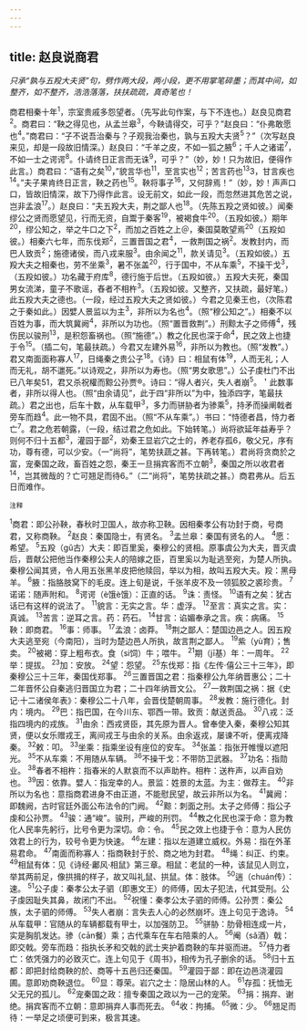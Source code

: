 ```yaml
---
---
---
```

title: 赵良说商君
---



*只承“孰与五羖大夫贤”句，劈作两大段，两小段，更不用掌笔碎墨；而其中间，如整齐，如不整齐，浩浩落落，扶扶疏疏，真奇笔也！*

商君相秦十年<sup>1</sup>，宗室贵戚多怨望者。（先写此句作案，与下不连也。）赵良见商君<sup>2</sup>。商君曰：“鞅之得见也，从孟兰皋<sup>3</sup>，今鞅请得交，可乎？”赵良曰：“仆弗敢愿也<sup>4</sup>。”商君曰：“子不说吾治秦与？子观我治秦也，孰与五羖大夫贤<sup>5</sup>？”（次写赵良来见，却是一段故旧情深。）赵良曰：“千羊之皮，不如一狐之腋<sup>6</sup>；千人之诸诺<sup>7</sup>，不如一士之谔谔<sup>8</sup>。仆请终日正言而无诛<sup>9</sup>，可乎？”（妙，妙！只为故旧，便得作此言。）商君曰：“语有之矣<sup>10</sup>，”貌言华也<sup>11</sup>，至言实也<sup>12</sup>；苦言药也<sup>13</sup>3，甘言疾也<sup>14</sup>。”夫子果肯终日正言，鞅之药也<sup>15</sup>。鞅将事子<sup>16</sup>，又何辞焉！”（妙，妙！声声口口，皆故旧情深，故下乃得作此言。设无前文，如此一段，而忽然进其危苦之说，岂非孟浪<sup>17</sup>。）赵良曰：“夫五羖大夫，荆之鄙人也<sup>18</sup>。（先陈五羖之贤如彼。）闻秦缪公之贤而愿望见，行而无资，自鬻于秦客<sup>19</sup>，被褐食牛<sup>20</sup>。（五羖如彼。）期年<sup>20</sup>，缪公知之，举之牛口之下<sup>2</sup>，而加之百姓之上＠，秦国莫敢望焉<sup>20</sup>（五羖如彼。）相秦六七年，而东伐郑<sup>2</sup>，三置晋国之君<sup>4</sup>，一救荆国之祸<sup>2</sup>。发教封内，而巴人致贡<sup>2</sup>；施德诸侯，而八戎来服<sup>3</sup>。由余闻之<sup>11</sup>，款关请见<sup>3</sup>。（五羖如彼。）五羖大夫之相秦也，劳不坐乘<sup>3</sup>，暑不张盖<sup>20</sup>，行于国中，不从车乘<sup>5</sup>，不操干戈<sup>3</sup>，（五羖如彼。）功名藏于府库<sup>8</sup>，德行施于后世。（五羖如彼。）五羖大夫死，秦国男女流涕，童子不歌谣，舂者不相杵<sup>3</sup>。（五羖如彼。又整齐，又扶疏，最好笔。）此五羖大夫之德也。（一段，经过五羖大夫之贤如彼。）今君之见秦王也，（次陈君之于秦如此。）因嬖人景监以为主<sup>3</sup>，非所以为名也<sup>4</sup>。（照“穆公知之”。）相秦不以百姓为事，而大筑冀阙<sup>4</sup>，非所以为功也。（照“置晋救荆”。）刑黥太子之师傅<sup>4</sup>，残伤民以骏刑<sup>13</sup>，是积怨畜祸也。（照“施德”。）教之化民也深于命<sup>4</sup>，民之效上也捷于令<sup>15</sup>。（插二句，笔最扶疏。）今君又左建外易<sup>16</sup>，非所以为教也。（照“发教”。）君又南面面称寡人<sup>17</sup>，日绳秦之贵公子<sup>18</sup>。《诗》曰：相鼠有体<sup>19</sup>，人而无礼；人而无礼，胡不邋死。”以诗观之，非所以为寿也。（照“男女歌思”。）公子虔杜门不出已八年矣51，君又杀祝權而黥公孙贾®。诗曰：“得人者兴，失人者崩<sup>5</sup>。＇此数事者，非所以得人也。（照“由余请见”，此于四“非所以”为中，独添四字，笔最扶疏。）君之出也，后车十数，从车载甲<sup>3</sup>，多力而骈胁者为骖乘<sup>5</sup>，持矛而操阐戟者旁车而趋<sup>4</sup>。此一物不具，君固不出。（照“不从车乘”。）书曰：“恃德者昌，恃力者亡<sup>7</sup>。君之危若朝露，（一段，结过君之危如此。下始转笔。）尚将欲延年益寿乎？则何不归十五都<sup>3</sup>，灌园于鄙<sup>2</sup>，劝秦王显岩穴之士的，养老存孤6，敬父兄，序有功，尊有德，可以少安。（一“尚将”，笔势扶蔬之甚。下再转笔。）君尚将贪商於之富，宠秦国之政，畜百姓之怨，秦王一旦捐宾客而不立朝<sup>3</sup>，秦国之所以收君者<sup>14</sup>，岂其微哉的？亡可翘足而待6。”（二“尚将”，笔势扶疏之甚。）商君弗从。后五日而难作。

<sup>注释</sup>

<sup>1</sup>商君：即公孙鞅，春秋时卫国人，故亦称卫鞅。因相秦孝公有功封于商，号商君，又称商鞅。
<sup>2</sup>赵良：秦国隐士，有贤名。
<sup>3</sup>孟兰皋：秦国有贤名的人。
<sup>4</sup>愿：希望。
<sup>5</sup>五羖（gǔ古）大夫：即百里奚，秦穆公的贤相。原事虞公为大夫，晋灭虞后，晋献公把他当作秦穆公夫人的陪嫁之臣，百里奚以为耻逃至宛，为楚人所执。秦穆公闻其贤，令人用五张黑羊皮把他赎回，举以为相，故叫五羖大夫。羖：黑母羊。
<sup>6</sup>腋：指胳肢窝下的毛皮。连上旬是说，千张羊皮不及一领狐胶之裘珍贵。
<sup>7</sup>诺诺：随声附和。
<sup>8</sup>谔谔（è饿è饿）：正直的话。
<sup>9</sup>诛：责怪。
<sup>10</sup>语有之矣：犹古话已有这样的说法了。
<sup>11</sup>貌言：无实之言。华：虚浮。
<sup>12</sup>至言：真实之言。实：真诚。
<sup>13</sup>苦言：逆耳之言。药：药石。
<sup>14</sup>甘言：谄媚奉承之言。疾：病痛。
<sup>15</sup>鞅：即商君。
<sup>16</sup>事：师事。
<sup>17</sup>孟浪：卤莽。
<sup>18</sup>荆之鄙人：楚国边邑之人。因五羖大夫逃至宛（今南阳），当时为楚边邑人所执，故言荆之鄙人。
<sup>19</sup>紫（yù育）；售卖。
<sup>20</sup>被褐：穿上粗布衣。食（si饲）牛；喂牛。
<sup>21</sup>期（jī基）年：一周年。
<sup>22</sup>举：提拔。
<sup>23</sup>加：安放。
<sup>24</sup>望：怨望。
<sup>25</sup>东伐郑：指《左传·僖公三十三年》，即秦穆公三十三年，秦国伐郑事。
<sup>26</sup>三置晋国之君：指秦穆公九年纳晋惠公；二十二年晋怀公自秦逃归晋国立为君；二十四年纳晋文公。
<sup>27</sup>一救荆国之祸：据《史记·十二诸侯年表》：秦穆公二十八年，会晋伐楚朝周事。
<sup>28</sup>发教：施行德化。封内：境内。
<sup>29</sup>巴：指巴国，在今川东、鄂西一带。致贡：献送贡品。
<sup>30</sup>八戎：泛指四境内的戎族。
<sup>31</sup>由余：西戎贤臣，其先原为晋人。曾奉使入秦，秦穆公知其贤，便以女乐赠戎王，离间戎王与由余的关系。由余返戎，屡谏不听，便离戎降秦。
<sup>32</sup>敕：叩。
<sup>33</sup>坐乘：指乘坐设有座位的安车。
<sup>34</sup>张盖：指张开帷慢以遮阳光。
<sup>35</sup>不从车乘：不用随从车辆。
<sup>36</sup>不操干戈：不带防卫武器。
<sup>37</sup>功名：指勋业。
<sup>38</sup>春者不相杵：指春米的人默哀而不以声助杵。相杵：送杵声，以声自劝也。
<sup>39</sup>因：依靠。嬖人：指宠幸的人。景监：姓景的太蓝。为主：做荐主。
<sup>40</sup>非所以为名也：意指商君进身不由正道，不能慰民望，故云非所以为名。
<sup>41</sup>冀阙：即魏阙，古时官廷外面公布法令的门阙。
<sup>42</sup>黥：刺面之刑。太子之师傅：指公子虔和公孙贾。
<sup>43</sup>骏：通“峻”。骏刑，严峻的刑罚。
<sup>44</sup>教之化民也深于命：意为教化人民率先躬行，比号令更为深切。命：令。
<sup>45</sup>民之效上也捷于令：意为人民仿效君上的行为，较号令更为快速。
<sup>46</sup>左建：指以左道建立威权。外易：指在外革易君命。
<sup>47</sup>南面而称寡人：指商鞅封于於、商之地为封君。
<sup>48</sup>绳：纠正、约束。
<sup>49</sup>相鼠有体：见《诗经·鄘风·相鼠》第三章。相鼠：老鼠的一种，该鼠见人则立，举其两前足，像拱揖的样子，故又叫礼鼠、拱鼠。体：肢体。
<sup>50</sup>遄（chuán传）：速。
<sup>51</sup>公子虔：秦孝公太子驷（即惠文王）的师傅，因太子犯法，代其受刑。公子虔因耻失其鼻，故闭门不出。
<sup>52</sup>祝懂：秦孝公太子驷的师傅。公孙贾：秦公族，太子驷的师傅。
<sup>53</sup>失人者崩：言失去人心的必然崩坏。连上句见于逸诗。
<sup>54</sup>从车载甲：官随从的车辆都载有甲士，以加强防卫。
<sup>55</sup>骈胁：肋骨相连成一片，实是胸肌发达。骖（cān餐）乘；古代乘车在车右陪乘的人。
<sup>56</sup>阉（sǎ酒）戟：即交戟。旁车而趋：指执长矛和交戟的武士夹护着商鞅的车并驱而进。
<sup>57</sup>恃力者亡：依凭强力的必致灭亡。连上句见于《周书》，相传为孔子删余的话。
<sup>58</sup>归十五都：即把封给商鞅的於、商等十五邑归还秦国。
<sup>59</sup>灌园于鄙：即在边邑浇灌园圃。意即劝商鞅退位。
<sup>60</sup>显：尊荣。岩穴之士：隐居山林的人。
<sup>61</sup>存孤：抚恤无父无兄的孤儿。
<sup>62</sup>宠秦国之政：擅专秦国之政以为一己的宠荣。
<sup>63</sup>捐：捐弃、谢绝。捐宾客而不立朝：意即捐弃人事而死去。
<sup>64</sup>收：拘捕。
<sup>65</sup>微：少。
<sup>66</sup>翘足而待：一举足之顷便可到来，极言其速。